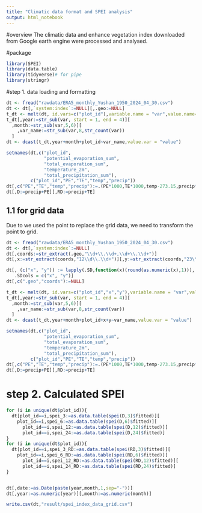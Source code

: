 ```yaml
---
title: "Climatic data format and SPEI analysis"
output: html_notebook
---
```


#overview 
The climatic data and enhance vegetation index downloaded from Google earth engine were processed and analysed.

#package
```r
library(SPEI)
library(data.table)
library(tidyverse)# for pipe
library(stringr)
```


#step 1. data loading and formatting
```r
dt <- fread("rawdata/ERA5_monthly_Yushan_1950_2024_04_30.csv")
dt <- dt[,`system:index`:=NULL][,.geo:=NULL]
t_dt <- melt(dt, id.vars=c("plot_id"),variable.name = "var",value.name="value")
t_dt[,year:=str_sub(var, start = 1, end = 4)][
  ,month:=str_sub(var,5,6)][
    ,var_name:=str_sub(var,8,str_count(var))
  ]
dt <- dcast(t_dt,year+month+plot_id~var_name,value.var = "value")

setnames(dt,c("plot_id",
              "potential_evaporation_sum",
              "total_evaporation_sum",
              "temperature_2m",
              "total_precipitation_sum"),
         c("plot_id","PE","TE","temp","precip"))
dt[,c("PE","TE","temp","precip"):=.(PE*1000,TE*1000,temp-273.15,precip*1000)]
dt[,D:=precip+PE][,RD:=precip+TE]
```
## 1.1 for grid data
Due to we used the point to replace the grid data, we need to transform the point to grid. 
```r
dt <- fread("rawdata/ERA5_monthly_Yushan_1950_2024_04_30.csv")
dt <- dt[,`system:index`:=NULL]
dt[,coords:=str_extract(.geo,"\\d+\\.\\d+,\\d+\\.\\d+")]
dt[,x:=str_extract(coords,"12\\d\\.\\d+")][,y:=str_extract(coords,"23\\.\\d+")]

dt[, (c("x", "y")) := lapply(.SD,function(x)(round(as.numeric(x),1))),
   .SDcols = c("x", "y")]
dt[,c(".geo","coords"):=NULL]

t_dt <- melt(dt, id.vars=c("plot_id","x","y"),variable.name = "var",value.name="value")
t_dt[,year:=str_sub(var, start = 1, end = 4)][
  ,month:=str_sub(var,5,6)][
    ,var_name:=str_sub(var,8,str_count(var))
  ]
dt <- dcast(t_dt,year+month+plot_id+x+y~var_name,value.var = "value")

setnames(dt,c("plot_id",
              "potential_evaporation_sum",
              "total_evaporation_sum",
              "temperature_2m",
              "total_precipitation_sum"),
         c("plot_id","PE","TE","temp","precip"))
dt[,c("PE","TE","temp","precip"):=.(PE*1000,TE*1000,temp-273.15,precip*1000)]
dt[,D:=precip+PE][,RD:=precip+TE]
```


# step 2. Calculated SPEI
```r

for (i in unique(dt$plot_id)){
  dt[plot_id==i,spei_3:=as.data.table(spei(D,3)$fitted)][
    plot_id==i,spei_6:=as.data.table(spei(D,6)$fitted)][
      plot_id==i,spei_12:=as.data.table(spei(D,12)$fitted)][
      plot_id==i,spei_24:=as.data.table(spei(D,24)$fitted)]
}
for (i in unique(dt$plot_id)){
  dt[plot_id==i,spei_3_RD:=as.data.table(spei(RD,3)$fitted)][
    plot_id==i,spei_6_RD:=as.data.table(spei(RD,6)$fitted)][
      plot_id==i,spei_12_RD:=as.data.table(spei(RD,12)$fitted)][
      plot_id==i,spei_24_RD:=as.data.table(spei(RD,24)$fitted)]
}


dt[,date:=as.Date(paste(year,month,1,sep="-"))]
dt[,year:=as.numeric(year)][,month:=as.numeric(month)]

write.csv(dt,"result/spei_index_data_grid.csv")
```
